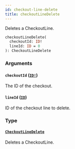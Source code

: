 ```yaml
---
id: checkout-line-delete
title: checkoutLineDelete
---
```


Deletes a CheckoutLine.

```graphql
checkoutLineDelete(
  checkoutId: ID!
  lineId: ID = 0
): CheckoutLineDelete

```

### Arguments

#### `checkoutId` ([`ID!`](/developer/api-reference/scalars/id.mdx))

The ID of the checkout.

#### `lineId` ([`ID`](/developer/api-reference/scalars/id.mdx))

ID of the checkout line to delete.

### Type

#### [`CheckoutLineDelete`](/developer/api-reference/objects/checkout-line-delete.mdx)

Deletes a CheckoutLine.
